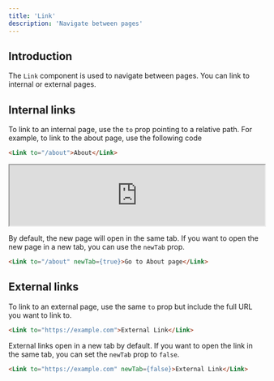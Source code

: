 ```yaml
---
title: 'Link'
description: 'Navigate between pages'
---
```


## Introduction

The `Link` component is used to navigate between pages. You can link to internal or external pages.

## Internal links

To link to an internal page, use the `to` prop pointing to a relative path. For example, to link to the about page, use the following code

```html
<Link to="/about">About</Link>
```

<iframe class="rounded-xl" src="http://localhost:3003/components/link" width="100%" height="120"> </iframe>

By default, the new page will open in the same tab. If you want to open the new page in a new tab, you can use the `newTab` prop.

```html
<Link to="/about" newTab={true}>Go to About page</Link>
```

## External links

To link to an external page, use the same `to` prop but include the full URL you want to link to.

```html
<Link to="https://example.com">External Link</Link>
```

External links open in a new tab by default. If you want to open the link in the same tab, you can set the `newTab` prop to `false`.

```html
<Link to="https://example.com" newTab={false}>External Link</Link>
```